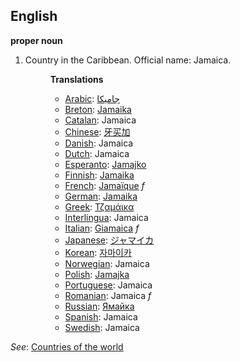 ==English==

'''proper noun'''

# Country in the Caribbean. Official name: Jamaica.
#:'''Translations'''
#:*[[Arabic]]: [[جاميكا]]
#:*[[Breton]]: [[Jamaika]]
#:*[[Catalan]]: Jamaica
#:*[[Chinese]]: [[牙买加]]
#:*[[Danish]]: Jamaica
#:*[[Dutch]]: Jamaica
#:*[[Esperanto]]: [[Jamajko]]
#:*[[Finnish]]: [[Jamaika]]
#:*[[French]]: [[Jamaïque]] ''f''
#:*[[German]]: [[Jamaika]]
#:*[[Greek]]: [[Τζαμάικα]]
#:*[[Interlingua]]: Jamaica
#:*[[Italian]]: [[Giamaica]] ''f''
#:*[[Japanese]]: [[ジャマイカ]]
#:*[[Korean]]: [[자마이카]]
#:*[[Norwegian]]: Jamaica
#:*[[Polish]]: [[Jamajka]]
#:*[[Portuguese]]: Jamaica
#:*[[Romanian]]: Jamaica ''f''
#:*[[Russian]]: [[Ямайка]]
#:*[[Spanish]]: Jamaica
#:*[[Swedish]]: Jamaica

''See'': [[Countries of the world]]